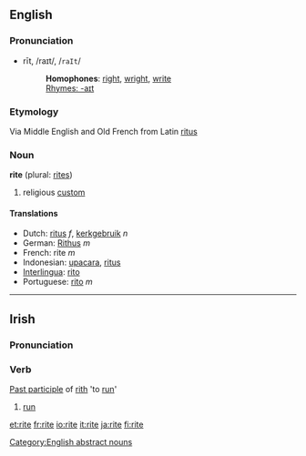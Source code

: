 ==English==
===Pronunciation===
*rīt, /raɪt/, /<tt>raIt</tt>/
*:'''Homophones''': [[right]], [[wright]], [[write]]
*:[[Rhymes:English:-aɪt|Rhymes: -aɪt]]
===Etymology===
Via Middle English and Old French from Latin [[ritus]]
===Noun===
'''rite''' (plural: [[rites]])

#religious [[custom]]

====Translations====
*Dutch: [[ritus]] ''f'', [[kerkgebruik]] ''n''
*German: [[Rithus]] ''m''
*French: rite ''m''
*Indonesian: [[upacara]], [[ritus]]
*[[Interlingua]]: [[rito]]
*Portuguese: [[rito]] ''m''

[[Category:English abstract nouns]]

----

==Irish==
===Pronunciation===
{{IPA|[ˈrit&#690;ə]}}
===Verb===
[[Past participle]] of [[rith]] 'to [[run]]'
#[[run]]

[[et:rite]]
[[fr:rite]]
[[io:rite]]
[[it:rite]]
[[ja:rite]]
[[fi:rite]]